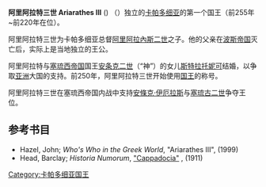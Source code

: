 {{Infobox Monarch
| name            =阿里阿拉特三世
| title           =[[卡帕多細亞|卡帕多細亞]]國王
| image           =AriarathesV.jpg
| caption         =阿里阿拉特三世发行的银币
| reign           =前255年 – 前220年
|religious beliefs =
| coronation      =
| othertitles     =
| full name       =
| predecessor     =[[阿里阿拉內斯二世|阿里阿拉內斯二世]]
| successor       =[[阿里阿拉特四世|阿里阿拉特四世]]
| suc-type        =
| heir            =
| queen           =[[卡帕多細亞的斯特拉托妮可|斯特拉托妮可]]
| consort         =
| spouse 1        =
| spouse 2        =
| spouse 3        =
| spouse 4        =
| spouse 5        =
| spouse 6        =
| issue           =
| royal house     =
| dynasty         =
| royal anthem    =
| father          =
| mother          =
| date of birth   =
| place of birth  =
| date of death   =
| place of death  =
| date of burial  =
| place of burial =
}}
'''阿里阿拉特三世 Ariarathes III''' ({{lang-grc|Ἀριαράθης|Ariaráthēs}}) （{{bd|?||前220年||}}）独立的[[卡帕多细亚|卡帕多细亚]]的第一个国王（前255年~前220年在位）。

阿里阿拉特三世为卡帕多细亚总督[[阿里阿拉內斯二世|阿里阿拉內斯二世]]之子。他的父亲在[[波斯帝国|波斯帝国]]灭亡后，实际上是当地独立的王公。

阿里阿拉特与[[塞琉西帝国|塞琉西帝国]]国王[[安条克二世|安条克二世]]（“神”）的女儿[[卡帕多細亞的斯特拉托妮可|斯特拉托妮可]]结婚，以争取[[亚洲|亚洲]]大国的支持。前250年，阿里阿拉特三世开始使用[[国王|国王]]的称号。 

阿里阿拉特三世在塞琉西帝国内战中支持[[安條克·伊厄拉斯|安條克·伊厄拉斯]]与[[塞琉古二世|塞琉古二世]]争夺王位。

== 参考书目 ==
* Hazel, John; ''Who's Who in the Greek World'', "Ariarathes III", (1999)
* Head, Barclay; ''Historia Numorum'', [http://www.snible.org/coins/hn/cappadocia.html "Cappadocia"] {{Wayback|url=http://www.snible.org/coins/hn/cappadocia.html |date=20200814074209 }}, (1911)

{{start box}}
{{s-before|[[阿里阿拉內斯二世|阿里阿拉內斯二世]]}}
{{s-title|[[卡帕多细亚统治者列表|卡帕多细亚国王]]}}
{{s-after|[[阿里阿拉特四世|阿里阿拉特四世]]}}
{{end box}}

{{希臘化時代統治者}}
{{DEFAULTSORT:阿里阿拉特 03}}
[[Category:卡帕多细亚国王|Category:卡帕多细亚国王]]